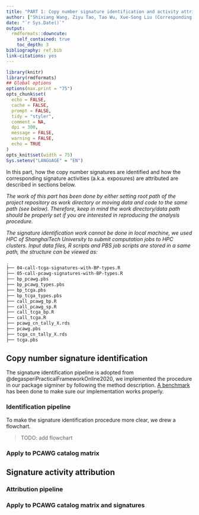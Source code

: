 ```yaml
---
title: "PART 1: Copy number signature identification and activity attribution"
author: ["Shixiang Wang, Ziyu Tao, Tao Wu, Xue-Song Liu (Corresponding author)"]
date: "`r Sys.Date()`"
output:
  rmdformats::downcute:
    self_contained: true
    toc_depth: 3
bibliography: ref.bib
link-citations: yes
---
```



```r
library(knitr)
library(rmdformats)
## Global options
options(max.print = "75")
opts_chunk$set(
  echo = FALSE,
  cache = FALSE,
  prompt = FALSE,
  tidy = "styler",
  comment = NA,
  dpi = 300,
  message = FALSE,
  warning = FALSE,
  echo = TRUE
)
opts_knit$set(width = 75)
Sys.setenv("LANGUAGE" = "EN")
```

In this part, how the copy number signatures are identified and how the corresponding signature activities (a.k.a. exposures) are attributed are described in sections below.

*The work of this part has been done by either setting root path of the project repository as work directory or moving data and code to the same path (see below). Therefore, keep in mind the work directory/data path should be properly set if you are interested in reproducing the analysis procedure.*

*The signature identification work cannot be done in local machine, we used HPC of ShanghaiTech University to submit computation jobs to HPC clusters. Input data files, R scripts and PBS job scripts are stored in a same path, the structure can be viewed as:*

```sh
.
├── 04-call-tcga-signatures-with-BP-types.R
├── 05-call-pcawg-signatures-with-BP-types.R
├── bp_pcawg.pbs
├── bp_pcawg_types.pbs
├── bp_tcga.pbs
├── bp_tcga_types.pbs
├── call_pcawg_bp.R
├── call_pcawg_sp.R
├── call_tcga_bp.R
├── call_tcga.R
├── pcawg_cn_tally_X.rds
├── pcawg.pbs
├── tcga_cn_tally_X.rds
├── tcga.pbs
```

## Copy number signature identification

The signature identification pipeline is adopted from @degasperiPracticalFrameworkOnline2020, we implemented the procedure in our package sigminer by following the method description. [A benchmark](https://github.com/ShixiangWang/sigminer#key-interfaces-and-their-performances) has been done to make sure our implementation works properly.

### Identification pipeline

To make the signature identification procedure more clear, we drew a flowchart.

> TODO: add flowchart

### Apply to PCAWG catalog matrix

## Signature activity attribution

### Attribution pipeline

### Apply to PCAWG catalog matrix and signatures


